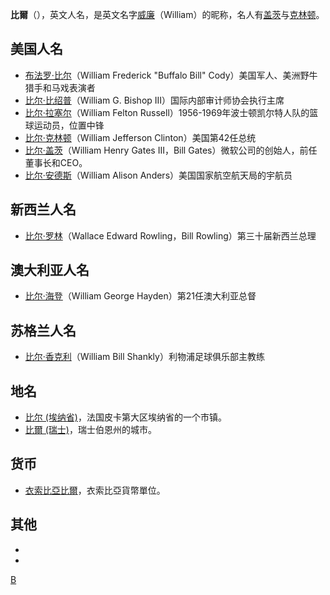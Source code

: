 {{noteTA|G1=地名}}
'''比爾'''（{{lang|en|Bill}}），英文人名，是英文名字[[威廉|威廉]]（William）的昵称，名人有[[比尔·盖茨|盖茨]]与[[比尔·克林顿|克林顿]]。

==美国人名==
*[[布法罗·比尔|布法罗·比尔]]（William Frederick "Buffalo Bill" Cody）美国军人、美洲野牛猎手和马戏表演者
*[[比尔·比绍普|比尔·比绍普]]（William G. Bishop III）国际内部审计师协会执行主席
*[[比尔·拉塞尔|比尔·拉塞尔]]（William Felton Russell）1956-1969年波士顿凯尔特人队的篮球运动员，位置中锋
*[[比尔·克林顿|比尔·克林顿]]（William Jefferson Clinton）美国第42任总统
*[[比尔·盖茨|比尔·盖茨]]（William Henry Gates III，Bill Gates）微软公司的创始人，前任董事长和CEO。
*[[比尔·安德斯|比尔·安德斯]]（William Alison Anders）美国国家航空航天局的宇航员

==新西兰人名==
*[[比尔·罗林|比尔·罗林]]（Wallace Edward Rowling，Bill Rowling）第三十届新西兰总理

==澳大利亚人名==
*[[比尔·海登|比尔·海登]]（William George Hayden）第21任澳大利亚总督

==苏格兰人名==
*[[比尔·香克利|比尔·香克利]]（William Bill Shankly）利物浦足球俱乐部主教练

==地名==
*[[比尔_(埃纳省)|比尔 (埃纳省)]]，法国皮卡第大区埃纳省的一个市镇。
*[[比爾_(瑞士)|比爾 (瑞士)]]，瑞士伯恩州的城市。

==货币==
*[[衣索比亞比爾|衣索比亞比爾]]，衣索比亞貨幣單位。

== 其他 ==
*{{lookfrom}}
*{{lookfrom|比尔}}

{{disambig|B|Cat=二字消歧义}}[[Category:英语的名|B]]